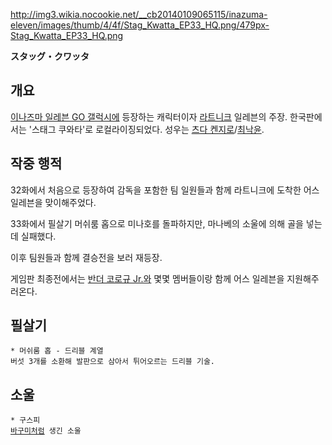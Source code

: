 http://img3.wikia.nocookie.net/__cb20140109065115/inazuma-eleven/images/thumb/4/4f/Stag_Kwatta_EP33_HQ.png/479px-Stag_Kwatta_EP33_HQ.png

'''スタッグ・クワッタ'''

== 개요 ==
[[이나즈마 일레븐 GO 갤럭시]]에 등장하는 캐릭터이자 [[라트니크]] 일레븐의 주장. 한국판에서는 '스태그 쿠와타'로 로컬라이징되었다. 성우는 [[츠다 켄지로]]/[[최낙윤]].

== 작중 행적 ==
32화에서 처음으로 등장하여 감독을 포함한 팀 일원들과 함께 라트니크에 도착한 어스 일레븐을 맞이해주었다.

33화에서 필살기 머쉬룸 홉으로 미나호를 돌파하지만, 마나베의 소울에 의해 골을 넣는데 실패했다.

이후 팀원들과 함께 결승전을 보러 재등장. 

게임판 최종전에서는 [[반더 코로규 Jr.]]와 몇몇 멤버들이랑 함께 어스 일레븐을 지원해주러온다.

== 필살기 ==
 * 머쉬룸 홉 - 드리블 계열
 버섯 3개를 소환해 발판으로 삼아서 튀어오르는 드리블 기술.
== 소울 ==
 * 구스피
 [[바구미]]처럼 생긴 소울
